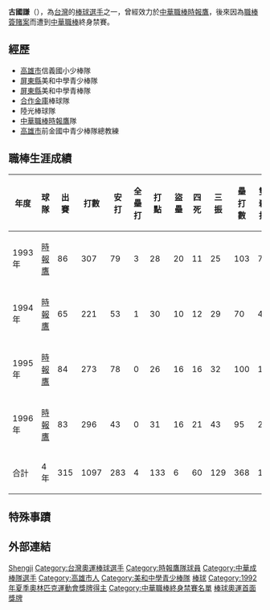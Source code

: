 {{Infobox CPBL player|
bgcolor1=black|
bgcolor2=black|
textcolor1=white|
textcolor2=white|
name=古勝吉|
image=|
width=250|
position=游擊手|
team=時報鷹|
number=27|
bats=右|
throws=右|
debutdate=3月12日|
debutyear=1993年|
debutteam=時報鷹|
statyear=2008年|
stat1label=[[打擊率|打擊率]]|
stat1value=0.258|
stat2label=[[全壘打|全壘打]]|
stat2value=4|
stat3label=[[打點|打點]]|
stat3value=80|
formerteams=<nowiki></nowiki>
*[[時報鷹|時報鷹]] （1993年－1996年）
}}
{{MedalTop}}
{{MedalSport | 男子[[棒球|棒球]]}}
{{MedalSilver| [[1992年夏季奧林匹克運動會|1992年巴塞隆納]] | [[1992年夏季奧林匹克運動會棒球比賽|團體]]}}
{{MedalBottom}}

'''古國謙'''（{{bd|1973年|12月15日||}}），為[[台灣|台灣]]的[[棒球|棒球]][[選手|選手]]之一，曾經效力於[[中華職棒|中華職棒]][[時報鷹|時報鷹]]，後來因為[[職棒簽賭案|職棒簽賭案]]而遭到[[中華職棒|中華職棒]]終身禁賽。

==經歷==
*[[高雄市|高雄市]]信義國小少棒隊 
*[[屏東縣|屏東縣]]美和中學青少棒隊  
*[[屏東縣|屏東縣]]美和中學青棒隊 
*[[合作金庫|合作金庫]]棒球隊 
*陸光棒球隊 
*[[中華職棒|中華職棒]][[時報鷹|時報鷹]]隊 
*[[高雄市|高雄市]]前金國中青少棒隊總教練

==職棒生涯成績==
{|border=1 width="800px"
|- align=middle 
!年度!!球隊!!出賽!!打數!!安打!!全壘打!!打點!!盜壘!!四死!!三振!!壘打數!!雙殺打!!打擊率
|- align="center"
|1993年||[[時報鷹|時報鷹]]||86||307||79||3||28||20||11||25||103||7||0.257
|- align="center"
|1994年||[[時報鷹|時報鷹]]||65||221||53||1||30||10||12||29||70||4||0.240
|- align="center"
|1995年||[[時報鷹|時報鷹]]||84||273||78||0||26||16||16||32||100||1||0.286
|- align="center"
|1996年||[[時報鷹|時報鷹]]||83||296||43||0||31||16||21||43||95||2||0.247
|- align=middle style="color:black; background-color:yellow"
!合計!!4年!!315!!1097!!283!!4!!133!!6!!60!!129!!368!!14!!0.258
|}
==特殊事蹟== 
==外部連結==

{{台灣棒球維基館}}
{{棒球選手小作品}}



{{1992年夏季奧運棒球比賽中華成棒代表隊}}
{{DEFAULTSORT:Ku Kuo-Chian}}
[[Category:古姓|Shengji]]
[[Category:台灣奧運棒球選手|Category:台灣奧運棒球選手]]
[[Category:時報鷹隊球員|Category:時報鷹隊球員]]
[[Category:中華成棒隊選手|Category:中華成棒隊選手]]
[[Category:高雄市人|Category:高雄市人]]
[[Category:美和中學青少棒隊|Category:美和中學青少棒隊]]
[[Category:台灣奧林匹克運動會銀牌得主|棒球]]
[[Category:1992年夏季奧林匹克運動會獎牌得主|Category:1992年夏季奧林匹克運動會獎牌得主]]
[[Category:中華職棒終身禁賽名單|Category:中華職棒終身禁賽名單]]
[[Category:台湾体育之最|棒球奧運首面獎牌]]